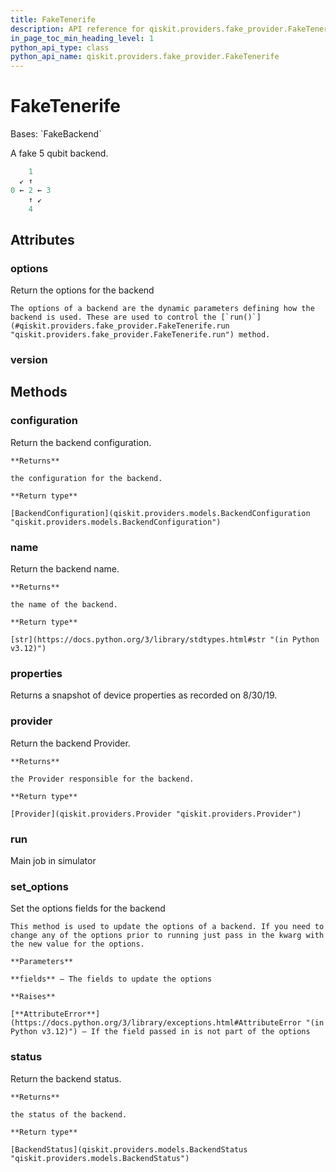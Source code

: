 ```yaml
---
title: FakeTenerife
description: API reference for qiskit.providers.fake_provider.FakeTenerife
in_page_toc_min_heading_level: 1
python_api_type: class
python_api_name: qiskit.providers.fake_provider.FakeTenerife
---
```


# FakeTenerife

<Class id="qiskit.providers.fake_provider.FakeTenerife" github="https://github.com/qiskit/qiskit/tree/stable/0.25/qiskit/providers/fake_provider/backends/tenerife/fake_tenerife.py" signature="qiskit.providers.fake_provider.FakeTenerife">
  Bases: `FakeBackend`

  A fake 5 qubit backend.

  ```python
      1
    ↙ ↑
  0 ← 2 ← 3
      ↑ ↙
      4
  ```

  ## Attributes

  ### options

  <Attribute id="qiskit.providers.fake_provider.FakeTenerife.options" name="options">
    Return the options for the backend

    The options of a backend are the dynamic parameters defining how the backend is used. These are used to control the [`run()`](#qiskit.providers.fake_provider.FakeTenerife.run "qiskit.providers.fake_provider.FakeTenerife.run") method.
  </Attribute>

  ### version

  <Attribute id="qiskit.providers.fake_provider.FakeTenerife.version" name="version" attributeValue="= 1" />

  ## Methods

  ### configuration

  <Function id="qiskit.providers.fake_provider.FakeTenerife.configuration" name="configuration" signature="configuration()">
    Return the backend configuration.

    **Returns**

    the configuration for the backend.

    **Return type**

    [BackendConfiguration](qiskit.providers.models.BackendConfiguration "qiskit.providers.models.BackendConfiguration")
  </Function>

  ### name

  <Function id="qiskit.providers.fake_provider.FakeTenerife.name" name="name" signature="name()">
    Return the backend name.

    **Returns**

    the name of the backend.

    **Return type**

    [str](https://docs.python.org/3/library/stdtypes.html#str "(in Python v3.12)")
  </Function>

  ### properties

  <Function id="qiskit.providers.fake_provider.FakeTenerife.properties" name="properties" signature="properties()">
    Returns a snapshot of device properties as recorded on 8/30/19.
  </Function>

  ### provider

  <Function id="qiskit.providers.fake_provider.FakeTenerife.provider" name="provider" signature="provider()">
    Return the backend Provider.

    **Returns**

    the Provider responsible for the backend.

    **Return type**

    [Provider](qiskit.providers.Provider "qiskit.providers.Provider")
  </Function>

  ### run

  <Function id="qiskit.providers.fake_provider.FakeTenerife.run" name="run" signature="run(run_input, **kwargs)">
    Main job in simulator
  </Function>

  ### set\_options

  <Function id="qiskit.providers.fake_provider.FakeTenerife.set_options" name="set_options" signature="set_options(**fields)">
    Set the options fields for the backend

    This method is used to update the options of a backend. If you need to change any of the options prior to running just pass in the kwarg with the new value for the options.

    **Parameters**

    **fields** – The fields to update the options

    **Raises**

    [**AttributeError**](https://docs.python.org/3/library/exceptions.html#AttributeError "(in Python v3.12)") – If the field passed in is not part of the options
  </Function>

  ### status

  <Function id="qiskit.providers.fake_provider.FakeTenerife.status" name="status" signature="status()">
    Return the backend status.

    **Returns**

    the status of the backend.

    **Return type**

    [BackendStatus](qiskit.providers.models.BackendStatus "qiskit.providers.models.BackendStatus")
  </Function>
</Class>

